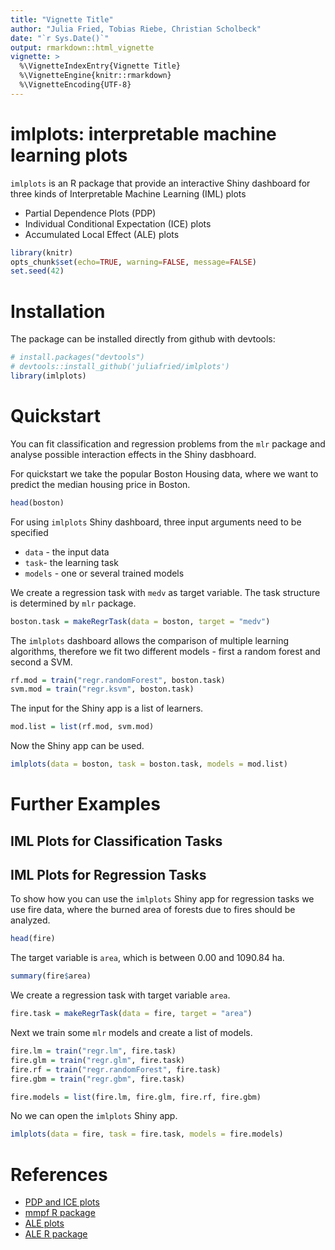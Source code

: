 ```yaml
---
title: "Vignette Title"
author: "Julia Fried, Tobias Riebe, Christian Scholbeck"
date: "`r Sys.Date()`"
output: rmarkdown::html_vignette
vignette: >
  %\VignetteIndexEntry{Vignette Title}
  %\VignetteEngine{knitr::rmarkdown}
  %\VignetteEncoding{UTF-8}
---
```


# imlplots: interpretable machine learning plots
 `imlplots ` is an R package that provide an interactive Shiny dashboard for three kinds of Interpretable Machine Learning (IML) plots
 
* Partial Dependence Plots (PDP)
* Individual Conditional Expectation (ICE) plots
* Accumulated Local Effect (ALE) plots

```r
library(knitr)
opts_chunk$set(echo=TRUE, warning=FALSE, message=FALSE)
set.seed(42)
```

# Installation 
The package can be installed directly from github with devtools:
```r
# install.packages("devtools")
# devtools::install_github('juliafried/imlplots')
library(imlplots)
```

# Quickstart
You can fit classification and regression problems from the `mlr` package and analyse possible interaction effects in the Shiny dasbhoard.

For quickstart we take the popular Boston Housing data, where we want to predict the median housing price in Boston.
```r
head(boston)
```

For using `imlplots` Shiny dashboard, three input arguments need to be specified

* `data` - the input data
* `task`- the learning task
* `models` - one or several trained models

We create a regression task with `medv` as target variable.
The task structure is determined by `mlr` package.
```r
boston.task = makeRegrTask(data = boston, target = "medv")
```

The `imlplots` dashboard allows the comparison of multiple learning algorithms, therefore we fit two different models - first a random forest and second a SVM.
```r
rf.mod = train("regr.randomForest", boston.task)
svm.mod = train("regr.ksvm", boston.task)
```

The input for the Shiny app is a list of learners.
```r
mod.list = list(rf.mod, svm.mod)
```

Now the Shiny app can be used.
```r
imlplots(data = boston, task = boston.task, models = mod.list)
```

# Further Examples

## IML Plots for Classification Tasks

## IML Plots for Regression Tasks
To show how you can use the `imlplots` Shiny app for regression tasks we use fire data, where the burned area of forests due to fires should be analyzed. 

```r
head(fire)
```

The target variable is `area`, which is between 0.00 and 1090.84 ha.
```r
summary(fire$area)
```

We create a regression task with target variable `area`.
```r
fire.task = makeRegrTask(data = fire, target = "area")
```

Next we train some `mlr` models and create a list of models.
```r
fire.lm = train("regr.lm", fire.task)
fire.glm = train("regr.glm", fire.task)
fire.rf = train("regr.randomForest", fire.task)
fire.gbm = train("regr.gbm", fire.task)

fire.models = list(fire.lm, fire.glm, fire.rf, fire.gbm)
```

No we can open the `imlplots` Shiny app.
```r
imlplots(data = fire, task = fire.task, models = fire.models)
```



# References

* [PDP and ICE plots](https://arxiv.org/pdf/1309.6392.pdf)
* [mmpf R package](https://github.com/zmjones/mmpf)
* [ALE plots](https://arxiv.org/abs/1612.08468)
* [ALE R package](https://cran.r-project.org/web/packages/ALEPlot/index.html)
